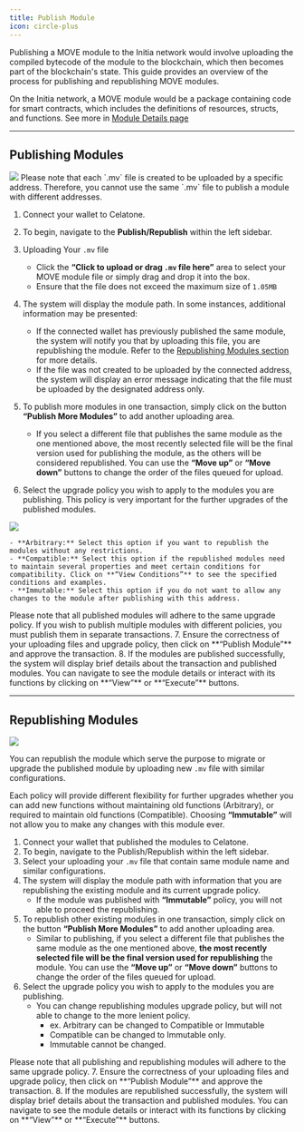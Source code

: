 ```yaml
---
title: Publish Module
icon: circle-plus
---
```


Publishing a MOVE module to the Initia network would involve uploading the compiled bytecode of the module to the blockchain, which then becomes part of the blockchain's state. This guide provides an overview of the process for publishing and republishing MOVE modules.

On the Initia network, a MOVE module would be a package containing code for smart contracts, which includes the definitions of resources, structs, and functions. See more in [Module Details page](https://docs.alleslabs.com/user-guide/move/module/detail-page)

---

## Publishing Modules

<Frame>
  <img src="/images/user-docs/move/action/publish.jpg" />
</Frame>

<Note>
Please note that each `.mv` file is created to be uploaded by a specific address. Therefore, you cannot use the same `.mv` file to publish a module with different addresses.
</Note>

1. Connect your wallet to Celatone. 
2. To begin, navigate to the **Publish/Republish** within the left sidebar.
3. Uploading Your `.mv` file
    - Click the **“Click to upload or drag `.mv` file here”** area to select your MOVE module file or simply drag and drop it into the box.
    - Ensure that the file does not exceed the maximum size of `1.05MB`
4. The system will display the module path. In some instances, additional information may be presented:
    - If the connected wallet has previously published the same module, the system will notify you that by uploading this file, you are republishing the module. Refer to the [Republishing Modules section](https://docs.alleslabs.com/user-guide/move/publish-module#republishing-modules) for more details.
    - If the file was not created to be uploaded by the connected address, the system will display an error message indicating that the file must be uploaded by the designated address only.
5. To publish more modules in one transaction, simply click on the button **“Publish More Modules”** to add another uploading area.
    - If you select a different file that publishes the same module as the one mentioned above, the most recently selected file will be the final version used for publishing the module, as the others will be considered republished. You can use the **“Move up”** or **“Move down”** buttons to change the order of the files queued for upload.

6. Select the upgrade policy you wish to apply to the modules you are publishing. This policy is very important for the further upgrades of the published modules.

<Frame>
  <img src="/images/user-docs/move/action/policy.jpg" />
</Frame>

    - **Arbitrary:** Select this option if you want to republish the modules without any restrictions.
    - **Compatible:** Select this option if the republished modules need to maintain several properties and meet certain conditions for compatibility. Click on **“View Conditions”** to see the specified conditions and examples.
    - **Immutable:** Select this option if you do not want to allow any changes to the module after publishing with this address.
    
<Note>
Please note that all published modules will adhere to the same upgrade policy. If you wish to publish multiple modules with different policies, you must publish them in separate transactions.
</Note>
7. Ensure the correctness of your uploading files and upgrade policy, then click on **“Publish Module”** and approve the transaction.
8. If the modules are published successfully, the system will display brief details about the transaction and published modules. You can navigate to see the module details or interact with its functions by clicking on **“View”** or **“Execute”** buttons.

---

## Republishing Modules

<Frame>
  <img src="/images/user-docs/move/action/republish.jpg" />
</Frame>

You can republish the module which serve the purpose to migrate or upgrade the published module by uploading new `.mv` file with similar configurations.

Each policy will provide different flexibility for further upgrades whether you can add new functions without maintaining old functions (Arbitrary), or required to maintain old functions (Compatible). Choosing **“Immutable”** will not allow you to make any changes with this module ever.

1. Connect your wallet that published the modules to Celatone. 
2. To begin, navigate to the Publish/Republish within the left sidebar.
3. Select your uploading your `.mv` file that contain same module name and similar configurations.
4. The system will display the module path with information that you are republishing the existing module and its current upgrade policy.
    - If the module was published with **“Immutable”** policy, you will not able to proceed the republishing.
5. To republish other existing modules in one transaction, simply click on the button **“Publish More Modules”** to add another uploading area.
    - Similar to publishing, if you select a different file that publishes the same module as the one mentioned above, **the most recently selected file will be the final version used for republishing** the module. You can use the **“Move up”** or **“Move down”** buttons to change the order of the files queued for upload.
6. Select the upgrade policy you wish to apply to the modules you are publishing. 
    - You can change republishing modules upgrade policy, but will not able to change to the more lenient policy.
        - ex. Arbitrary can be changed to Compatible or Immutable
        - Compatible can be changed to Immutable only.
        - Immutable cannot be changed. 

<Note>
Please note that all publishing and republishing modules will adhere to the same upgrade policy.
</Note>
7. Ensure the correctness of your uploading files and upgrade policy, then click on **“Publish Module”** and approve the transaction.
8. If the modules are republished successfully, the system will display brief details about the transaction and published modules. You can navigate to see the module details or interact with its functions by clicking on **“View”** or **“Execute”** buttons.